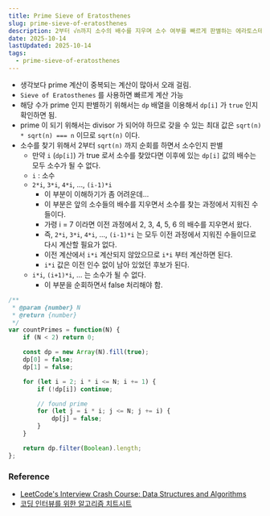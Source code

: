 ```yaml
---
title: Prime Sieve of Eratosthenes
slug: prime-sieve-of-eratosthenes
description: 2부터 √n까지 소수의 배수를 지우며 소수 여부를 빠르게 판별하는 에라토스테네스 체 정리.
date: 2025-10-14
lastUpdated: 2025-10-14
tags:
  - prime-sieve-of-eratosthenes
---
```


* 생각보다 prime 계산이 중복되는 계산이 많아서 오래 걸림.
* `Sieve of Eratosthenes` 를 사용하면 빠르게 계산 가능
* 해당 수가 prime 인지 판별하기 위해서는 `dp` 배열을 이용해서 `dp[i]` 가 `true` 인지 확인하면 됨.
* prime 이 되기 위해서는 divisor 가 되어야 하므로 갖을 수 있는 최대 값은 `sqrt(n) * sqrt(n) === n` 이므로 `sqrt(n)` 이다.
* 소수를 찾기 위해서 2부터 `sqrt(n)` 까지 순회를 하면서 소수인지 판별
    * 만약 `i` (`dp[i]`) 가 true 로서 소수를 찾았다면 이후에 있는 `dp[i]` 값의 배수는 모두 소수가 될 수 없다.
    * `i` : 소수 
    * `2*i`, `3*i`, `4*i`, ..., `(i-1)*i` 
        * 이 부분이 이해하기가 좀 어려운데...
        * 이 부분은 앞의 소수들의 배수를 지우면서 소수를 찾는 과정에서 지워진 수들이다.
        * 가령 i = 7 이라면 이전 과정에서 2, 3, 4, 5, 6 의 배수를 지우면서 왔다.
        * 즉, `2*i`, `3*i`, `4*i`, ..., `(i-1)*i` 는 모두 이전 과정에서 지워진 수들이므로 다시 계산할 필요가 없다.
        * 이전 계산에서 `i*i` 계산되지 않았으므로 `i*i` 부터 계산하면 된다.
        * `i*i` 값은 이전 인수 없이 남아 있었던 후보가 된다.
    * `i*i`, `(i+1)*i`, ... 는 소수가 될 수 없다.
        * 이 부분을 순회하면서 false 처리해야 함.


```typescript
/**
 * @param {number} N
 * @return {number}
 */
var countPrimes = function(N) {
    if (N < 2) return 0;

    const dp = new Array(N).fill(true);
    dp[0] = false;
    dp[1] = false;

    for (let i = 2; i * i <= N; i += 1) {
        if (!dp[i]) continue;

        // found prime
        for (let j = i * i; j <= N; j += i) {
            dp[j] = false;
        }
    }

    return dp.filter(Boolean).length;
};
```

### Reference

- [LeetCode's Interview Crash Course: Data Structures and Algorithms](https://leetcode.com/explore/interview/card/leetcodes-interview-crash-course-data-structures-and-algorithms/?vacRef=problembanner)
- [코딩 인터뷰를 위한 알고리즘 치트시트](https://www.aladin.co.kr/shop/wproduct.aspx?ItemId=301923855&start=slayer)

